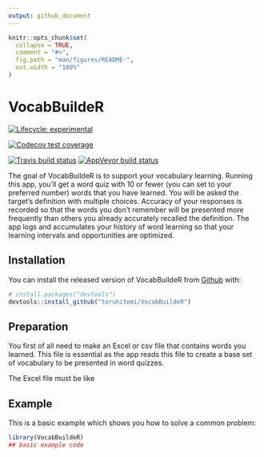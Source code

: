```yaml
---
output: github_document
---
```


<!-- README.md is generated from README.Rmd. Please edit that file -->

```r
knitr::opts_chunk$set(
  collapse = TRUE,
  comment = "#>",
  fig.path = "man/figures/README-",
  out.width = "100%"
)
```

# VocabBuildeR

<!-- badges: start -->

[![Lifecycle: experimental](https://img.shields.io/badge/lifecycle-experimental-orange.svg)](https://lifecycle.r-lib.org/articles/stages.html#experimental)

[![Codecov test coverage](https://codecov.io/gh/toruhitomi/VocabBuildeR/branch/master/graph/badge.svg)](https://codecov.io/gh/toruhitomi/VocabBuildeR?branch=master)

[![Travis build status](https://travis-ci.com/toruhitomi/VocabBuildeR.svg?branch=master)](https://travis-ci.com/toruhitomi/VocabBuildeR) [![AppVeyor build status](https://ci.appveyor.com/api/projects/status/github/toruhitomi/VocabBuildeR?branch=master&svg=true)](https://ci.appveyor.com/project/toruhitomi/VocabBuildeR)

<!-- badges: end -->

The goal of VocabBuildeR is to support your vocabulary learning. Running this app, you'll get a word quiz with 10 or fewer (you can set to your preferred number) words that you have learned. You will be asked the target's definition with multiple choices. Accuracy of your responses is recorded so that the words you don't remember will be presented more frequently than others you already accurately recalled the definition. The app logs and accumulates your history of word learning so that your learning intervals and opportunities are optimized.

## Installation

You can install the released version of VocabBuildeR from [Github](https://github.com/toruhitomi/VocabBuildeR) with:

``` r
# install.packages("devtools")
devtools::install_github("toruhitomi/VocabBuildeR")
```

## Preparation

You first of all need to make an Excel or csv file that contains words you learned. This file is essential as the app reads this file to create a base set of vocabulary to be presented in word quizzes.

The Excel file must be like

## Example

This is a basic example which shows you how to solve a common problem:

```r
library(VocabBuildeR)
## basic example code


```
